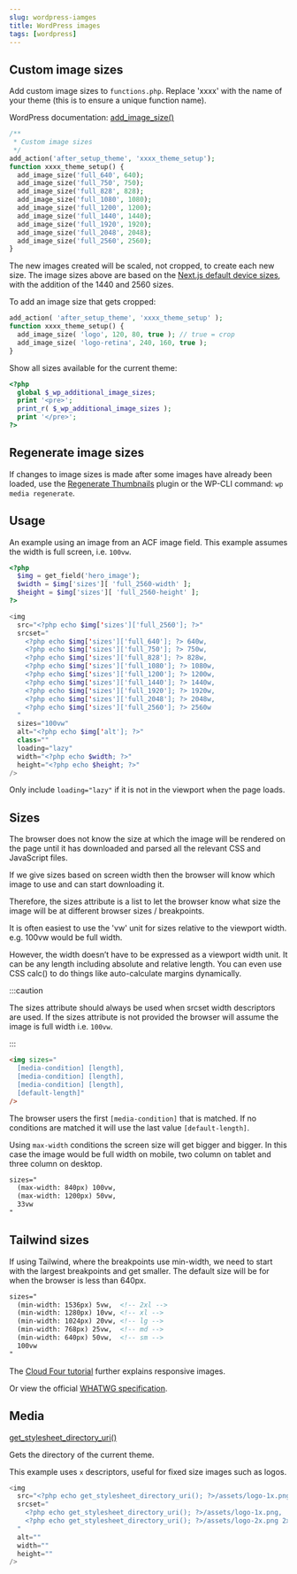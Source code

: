 ```yaml
---
slug: wordpress-iamges
title: WordPress images
tags: [wordpress]
---
```


<!--truncate-->

## Custom image sizes

Add custom image sizes to `functions.php`. Replace 'xxxx' with the name of your theme (this is to ensure a unique function name).

WordPress documentation: [add_image_size()](https://developer.wordpress.org/reference/functions/add_image_size/)

```php
/**
 * Custom image sizes
 */
add_action('after_setup_theme', 'xxxx_theme_setup');
function xxxx_theme_setup() {
  add_image_size('full_640', 640);
  add_image_size('full_750', 750);
  add_image_size('full_828', 828);
  add_image_size('full_1080', 1080);
  add_image_size('full_1200', 1200);
  add_image_size('full_1440', 1440);
  add_image_size('full_1920', 1920);
  add_image_size('full_2048', 2048);
  add_image_size('full_2560', 2560);
}
```

The new images created will be scaled, not cropped, to create each new size. The image sizes above are based on the [Next.js default device sizes](https://nextjs.org/docs/api-reference/next/image#device-sizes), with the addition of the 1440 and 2560 sizes. 

To add an image size that gets cropped:

```php
add_action( 'after_setup_theme', 'xxxx_theme_setup' );
function xxxx_theme_setup() {
  add_image_size( 'logo', 120, 80, true ); // true = crop
  add_image_size( 'logo-retina', 240, 160, true );
}
```

Show all sizes available for the current theme:

```php
<?php
  global $_wp_additional_image_sizes;
  print '<pre>';
  print_r( $_wp_additional_image_sizes );
  print '</pre>';
?>
```

## Regenerate image sizes

If changes to image sizes is made after some images have already been loaded, use the [Regenerate Thumbnails](https://wordpress.org/plugins/regenerate-thumbnails/) plugin or the WP-CLI command: `wp media regenerate`.

## Usage

An example using an image from an ACF image field. This example assumes the width is full screen, i.e. `100vw`.

```php
<?php
  $img = get_field('hero_image');
  $width = $img['sizes'][ 'full_2560-width' ];
  $height = $img['sizes'][ 'full_2560-height' ];
?>

<img
  src="<?php echo $img['sizes']['full_2560']; ?>"
  srcset="
    <?php echo $img['sizes']['full_640']; ?> 640w,
    <?php echo $img['sizes']['full_750']; ?> 750w,
    <?php echo $img['sizes']['full_828']; ?> 828w,
    <?php echo $img['sizes']['full_1080']; ?> 1080w,
    <?php echo $img['sizes']['full_1200']; ?> 1200w,
    <?php echo $img['sizes']['full_1440']; ?> 1440w,
    <?php echo $img['sizes']['full_1920']; ?> 1920w,
    <?php echo $img['sizes']['full_2048']; ?> 2048w,
    <?php echo $img['sizes']['full_2560']; ?> 2560w
  "
  sizes="100vw"
  alt="<?php echo $img['alt']; ?>"
  class=""
  loading="lazy"
  width="<?php echo $width; ?>"
  height="<?php echo $height; ?>"
/>
```

Only include `loading="lazy"` if it is not in the viewport when the page loads.

## Sizes

The browser does not know the size at which the image will be rendered on the page until it has downloaded and parsed all the relevant CSS and JavaScript files. 

If we give sizes based on screen width then the browser will know which image to use and can start downloading it.

Therefore, the sizes attribute is a list to let the browser know what size the image will be at different browser sizes / breakpoints. 

It is often easiest to use the 'vw' unit for sizes relative to the viewport width. e.g. 100vw would be full width.

However, the width doesn’t have to be expressed as a viewport width unit. It can be any length including absolute and relative length. You can even use CSS calc() to do things like auto-calculate margins dynamically.

:::caution

The sizes attribute should always be used when srcset width descriptors are used. If the sizes attribute is not provided the browser will assume the image is full width i.e. `100vw`.

:::

```html
<img sizes="
  [media-condition] [length],
  [media-condition] [length],
  [media-condition] [length],
  [default-length]"
/>
```

The browser users the first `[media-condition]` that is matched. If no conditions are matched it will use the last value `[default-length]`.

Using `max-width` conditions the screen size will get bigger and bigger. In this case the image would be full width on mobile, two column on tablet and three column on desktop.

```html
sizes="
  (max-width: 840px) 100vw,
  (max-width: 1200px) 50vw,
  33vw
"
```

## Tailwind sizes

If using Tailwind, where the breakpoints use min-width, we need to start with the largest breakpoints and get smaller. The default size will be for when the browser is less than 640px.

```html
sizes="
  (min-width: 1536px) 5vw,  <!-- 2xl -->
  (min-width: 1280px) 10vw, <!-- xl -->
  (min-width: 1024px) 20vw, <!-- lg -->
  (min-width: 768px) 25vw,  <!-- md -->
  (min-width: 640px) 50vw,  <!-- sm -->
  100vw
"
```

The [Cloud Four tutorial](https://cloudfour.com/thinks/responsive-images-101-part-5-sizes/) further explains responsive images. 

Or view the official [WHATWG specification](https://html.spec.whatwg.org/multipage/images.html#sizes-attributes).

## Media

[get_stylesheet_directory_uri()](https://developer.wordpress.org/reference/functions/get_stylesheet_directory_uri/)

Gets the directory of the current theme.

This example uses `x` descriptors, useful for fixed size images such as logos.

```php
<img 
  src="<?php echo get_stylesheet_directory_uri(); ?>/assets/logo-1x.png"
  srcset="
    <?php echo get_stylesheet_directory_uri(); ?>/assets/logo-1x.png,
    <?php echo get_stylesheet_directory_uri(); ?>/assets/logo-2x.png 2x
  "
  alt="" 
  width="" 
  height="" 
/>
```
